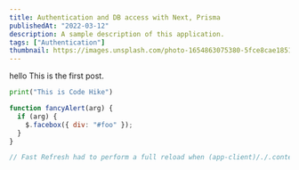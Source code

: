 ```yaml
---
title: Authentication and DB access with Next, Prisma
publishedAt: "2022-03-12"
description: A sample description of this application.
tags: ["Authentication"]
thumbnail: https://images.unsplash.com/photo-1654863075380-5fce8cae1851?ixlib=rb-1.2.1&ixid=MnwxMjA3fDB8MHx0b3BpYy1mZWVkfDMyfGJvOGpRS1RhRTBZfHxlbnwwfHx8fA%3D%3D&auto=format&fit=crop&w=500&q=60'
---
```


hello
This is the first post.

```python hello.py
print("This is Code Hike")
```

```js:hello.js {1,3-4} showLineNumbers
function fancyAlert(arg) {
  if (arg) {
    $.facebox({ div: "#foo" });
  }
}

// Fast Refresh had to perform a full reload when (app-client)/./.contentlayer/generated/Writing/writings__hello-world.mdx.json changed. Read more: https://nextjs.org/docs/messages/fast-refresh-reload
```
